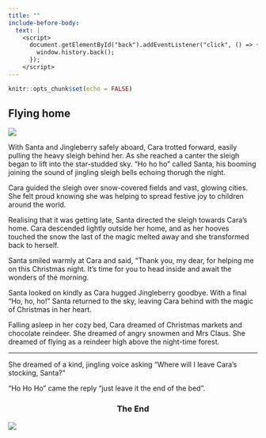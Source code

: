 ```yaml
---
title: ""
include-before-body:
  text: |
    <script>
      document.getElementById("back").addEventListener("click", () => {
        window.history.back();
      });
    </script>
---
```


```r
knitr::opts_chunk$set(echo = FALSE)
```

:::::: {.scenario .column-screen}

:::: {.column-body .scenario-text}

## Flying home

::::

::: {.column-body .scenario-image}

![](images/cara-sleigh.png)

:::

:::: {.column-body .scenario-text}

With Santa and Jingleberry safely aboard, Cara trotted forward, easily pulling the heavy sleigh behind her. As she reached a canter the sleigh began to lift into the star-studded sky. "Ho ho ho" called Santa, his booming joining the sound of jingling sleigh bells echoing thorugh the night. 

Cara guided the sleigh over snow-covered fields and vast, glowing cities. She felt proud knowing she was helping to spread festive joy to children around the world. 

Realising that it was getting late, Santa directed the sleigh towards Cara's home. Cara descended lightly outside her home, and as her hooves touched the snow the last of the magic melted away and she transformed back to herself.

Santa smiled warmly at Cara and said, "Thank you, my dear, for helping me on this Christmas night. It's time for you to head inside and await the wonders of the morning. 

Santa looked on kindly as Cara hugged Jingleberry goodbye. With a final "Ho, ho, ho!" Santa returned to the sky, leaving Cara behind with the magic of Christmas in her heart.

Falling asleep in her cozy bed, Cara dreamed of Christmas markets and chocolate reindeer. She dreamed of angry snowmen and Mrs Claus. She dreamed of flying as a reindeer high above the night-time forest. 

***

She dreamed of a kind, jingling voice asking "Where will I leave Cara's stocking, Santa?" 

"Ho Ho Ho" came the reply "just leave it the end of the bed". 

::::

::: {.column-body .scenario-image}
::: {style="text-align: center;"}
### The End
:::
![](images/cara-safe-home.png)

:::



::::::
